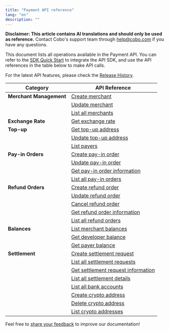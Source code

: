 ```yaml
---
title: "Payment API reference"
lang: "en"
description: ""
---
```


<Note>**Disclaimer: This article contains AI translations and should only be used as reference.** Contact Cobo's support team through [help@cobo.com](mailto:help@cobo.com) if you have any questions.</Note>

This document lists all operations available in the Payment API. You can refer to the [SDK Quick Start](/v2/developer-tools/quickstart-python) to integrate the API SDK, and use the API references in the table below to make API calls.

For the latest API features, please check the [Release History](/v2/payments/changelog).

| Category | API Reference |
|----------|---------------|
| **Merchant Management** | [Create merchant](/v2/api-references/payment/create-merchant) |
|  | [Update merchant](/v2/api-references/payment/update-merchant) |
|  | [List all merchants](/v2/api-references/payment/list-all-merchants) |
| **Exchange Rate** | [Get exchange rate](/v2/api-references/payment/get-exchange-rate) |
| **Top-up** | [Get top-up address](/v2/api-references/payment/get-top-up-address) |
|  | [Update top-up address](/v2/api-references/payment/update-top-up-address) |
|  | [List payers](/v2/api-references/payment/list-payers) |
| **Pay-in Orders** | [Create pay-in order](/v2/api-references/payment/create-pay-in-order) |
|  | [Update pay-in order](/v2/api-references/payment/update-pay-in-order) |
|  | [Get pay-in order information](/v2/api-references/payment/get-pay-in-order-information) |
|  | [List all pay-in orders](/v2/api-references/payment/list-all-pay-in-orders) |
| **Refund Orders** | [Create refund order](/v2/api-references/payment/create-refund-order) |
|  | [Update refund order](/v2/api-references/payment/update-refund-order) |
|  | [Cancel refund order](/v2/api-references/payment/cancel-refund-order) |
|  | [Get refund order information](/v2/api-references/payment/get-refund-order-information) |
|  | [List all refund orders](/v2/api-references/payment/list-all-refund-orders) |
| **Balances** | [List merchant balances](/v2/api-references/payment/list-merchant-balances) |
|  | [Get developer balance](/v2/api-references/payment/get-developer-balance) |
|  | [Get payer balance](/v2/api-references/payment/get-payer-balance) |
| **Settlement** | [Create settlement request](/v2/api-references/payment/create-settlement-request) |
|  | [List all settlement requests](/v2/api-references/payment/list-all-settlement-requests) |
|  | [Get settlement request information](/v2/api-references/payment/get-settlement-request-information) |
|  | [List all settlement details](/v2/api-references/payment/list-all-settlement-details) |
|  | [List all bank accounts](/v2/api-references/payment/list-all-bank-accounts) |
|  | [Create crypto address](/v2/api-references/payment/create-crypto-address) |
|  | [Delete crypto address](/v2/api-references/payment/delete-crypto-address) |
|  | [List crypto addresses](/v2/api-references/payment/list-crypto-addresses) |

<Tip>Feel free to [share your feedback](https://forms.zohopublic.com/cobo/form/DocumentFeedbackForm/formperma/QvLOhxJv1_JMsJ-1dleZ8Itb_7rzN-LtgvsDdxosoVI) to improve our documentation!</Tip> 